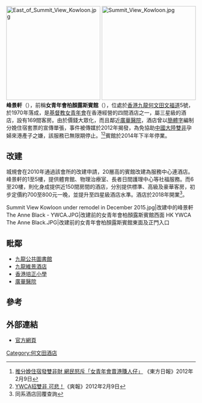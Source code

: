 [[File:East_of_Summit_View_Kowloon.jpg|250px]]
[[File:Summit_View_Kowloon.jpg|250px]]
'''峰景軒'''（{{lang-en|'''Summit View Kowloon'''}}），前稱'''女青年會柏顏露斯賓館'''（{{lang-en|'''The Anne Black - YWCA'''}}），位處於[[香港|香港]][[九龍|九龍]][[何文田|何文田]][[文福道|文福道]]5號，於1970年落成，是[[基督教女青年會|基督教女青年會]]在香港經營的四間酒店之一，屬三星級的酒店，設有169間客房。由於價錢大眾化，而且鄰近[[廣華醫院|廣華醫院]]，酒店曾以[[簡體字|簡體字]]編制分娩住宿套票的宣傳單張，事件被傳媒於2012年揭發，為免協助[[中國大陸|中國大陸]][[雙非|雙非]]孕婦來港產子之嫌，該服務已無限期停止。<ref>[http://orientaldaily.on.cc/cnt/news/20120209/00174_001.html 推分娩住宿發雙非財 網民怒斥「女青年會賣港賺人仔」] {{Wayback|url=http://orientaldaily.on.cc/cnt/news/20120209/00174_001.html |date=20181005203845 }}《東方日報》2012年2月9日</ref><ref>[http://www.sharpdaily.hk/article/news/20120209/51869 YWCA招雙非 可悲！]{{Dead link|date=2020年2月 |bot=InternetArchiveBot |fix-attempted=yes }}《爽報》2012年2月9日</ref>賓館於2014年下半年停業。

==改建==
城規會在2010年通過該會所的改建申請，20層高的賓館改建為服務中心連酒店。峰景軒的1至5樓，提供體育館、物理治療室、長者日間護理中心等社福服務。而6至20樓，則化身成提供近150間房間的酒店，分別提供標準、高級及豪華客房，初步定價約700至800元一晚，並提升至四星級酒店水準。酒店於2018年開業<ref>同系酒店回覆查詢</ref>。
<gallery>
Summit View Kowloon under remodel in December 2015.jpg|改建中的峰景軒
The Anne Black - YWCA.JPG|改建前的女青年會柏顏露斯賓館西面
HK YWCA The Anne Black.JPG|改建前的女青年會柏顏露斯賓館東面及正門入口
</gallery>

== 毗鄰 ==
* [[九龍公共圖書館|九龍公共圖書館]]
* [[九龍維景酒店|九龍維景酒店]]
* [[香港培正小學|香港培正小學]]
* [[廣華醫院|廣華醫院]]

== 參考 ==
{{reflist}}

==外部連結==
*[http://www.yhk.com.hk/Templates/show.aspx?i=741 官方網頁] {{Wayback|url=http://www.yhk.com.hk/Templates/show.aspx?i=741 |date=20200305063341 }}

[[Category:何文田酒店|Category:何文田酒店]]